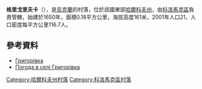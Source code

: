 {{coord|49|51|53|N|35|9|24|E|scale:100000_region:UA|display=title}}

'''格里戈里夫卡'''（{{lang-uk|Григорівка}}），是[[烏克蘭|烏克蘭]]的村落，位於該國東部[[哈爾科夫州|哈爾科夫州]]，由[[科洛馬克區|科洛馬克區]]負責管轄，始建於1650年，面積0.18平方公里，海拔高度161米，2001年人口21，人口密度每平方公里116.7人。

==參考資料==
* [http://w1.c1.rada.gov.ua/pls/z7502/A005?rdat1=09.01.2009&rf7571=33383 Григорівка]{{dead link|date=2018年3月 |bot=InternetArchiveBot |fix-attempted=yes }}
* [http://weather.in.ua/ua/har'kovskaja/5907 Погода в селі Григорівка]{{Wayback|url=http://weather.in.ua/ua/har%27kovskaja/5907 |date=20160323025200 }}

{{DEFAULTSORT:Григорівка}}
[[Category:哈爾科夫州村落|Category:哈爾科夫州村落]]
[[Category:科洛馬克區村落|Category:科洛馬克區村落]]


{{Kharkiv-geo-stub}}